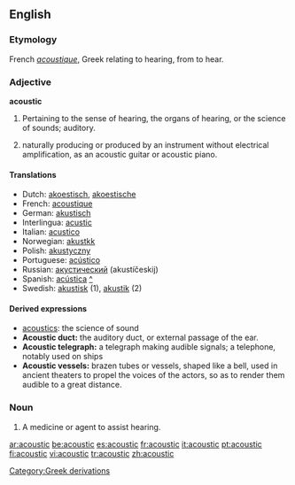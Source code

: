 ==English==
===Etymology===
French ''[[acoustique]]'', Greek relating to hearing, from to hear.
===Adjective===
'''acoustic'''
#Pertaining to the sense of hearing, the organs of hearing, or the science of sounds; auditory. 
#{{music}} naturally producing or produced by an instrument without electrical amplification, as an acoustic guitar or acoustic piano. 

====Translations====
*Dutch: [[akoestisch]], [[akoestische]]
*French: [[acoustique]]
*German: [[akustisch]]
*Interlingua: [[acustic]]
*Italian: [[acustico]]
*Norwegian: [[akustkk]]
*Polish: [[akustyczny]]
*Portuguese: [[acústico]]
*Russian: [[акустический]] (akustíčeskij)
*Spanish: [[acústica]] [[:es:acústica|^]]
*Swedish: [[akustisk]] (1), [[akustik]] (2)

====Derived expressions====
*[[acoustics]]: the science of sound
*'''Acoustic duct:''' the auditory duct, or external passage of the ear.
*'''Acoustic telegraph:''' a telegraph making audible signals; a telephone, notably used on ships
*'''Acoustic vessels:''' brazen tubes or vessels, shaped like a bell, used in ancient theaters to propel the voices of the actors, so as to render them audible to a great distance.

===Noun===
#A medicine or agent to assist hearing.

[[Category:Greek derivations]]

[[ar:acoustic]]
[[be:acoustic]]
[[es:acoustic]]
[[fr:acoustic]]
[[it:acoustic]]
[[pt:acoustic]]
[[fi:acoustic]]
[[vi:acoustic]]
[[tr:acoustic]]
[[zh:acoustic]]
